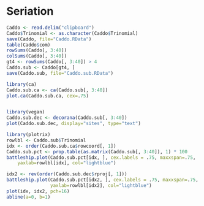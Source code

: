 # Seriation

```r
Caddo <- read.delim("clipboard")
Caddo$Trinomial <- as.character(Caddo$Trinomial)
save(Caddo, file="Caddo.RData")
table(Caddo$com)
rowSums(Caddo[, 3:40])
colSums(Caddo[, 3:40])
gt4 <- rowSums(Caddo[, 3:40]) > 4
Caddo.sub <- Caddo[gt4, ]
save(Caddo.sub, file="Caddo.sub.RData")

library(ca)
Caddo.sub.ca <- ca(Caddo.sub[, 3:40])
plot.ca(Caddo.sub.ca, cex=.75)


library(vegan)
Caddo.sub.dec <- decorana(Caddo.sub[, 3:40])
plot(Caddo.sub.dec, display="sites", type="text")

library(plotrix)
rowlbl <- Caddo.sub$Trinomial
idx <- order(Caddo.sub.ca$rowcoord[, 1])
Caddo.sub.pct <- prop.table(as.matrix(Caddo.sub[, 3:40]), 1) * 100
battleship.plot(Caddo.sub.pct[idx, ], cex.labels = .75, maxxspan=.75,
    yaxlab=rowlbl[idx], col="lightblue")

idx2 <- rev(order(Caddo.sub.dec$rproj[, 1]))
battleship.plot(Caddo.sub.pct[idx2, ], cex.labels = .75, maxxspan=.75,
                yaxlab=rowlbl[idx2], col="lightblue")
plot(idx, idx2, pch=16)
abline(a=0, b=1)
```

